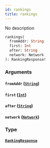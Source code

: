 ```yaml
---
id: rankings
title: rankings
---
```



No description


```graphql
rankings(
  fromAddr: String
  first: Int
  after: String
  network: Network
): RankingResponse!

```


### Arguments

#### `fromAddr` ([`String`](/docs/GraphQL/scalars/string))




#### `first` ([`Int`](/docs/GraphQL/scalars/int))




#### `after` ([`String`](/docs/GraphQL/scalars/string))




#### `network` ([`Network`](/docs/GraphQL/enums/network))




### Type

#### [`RankingResponse`](/docs/GraphQL/objects/ranking-response) 






